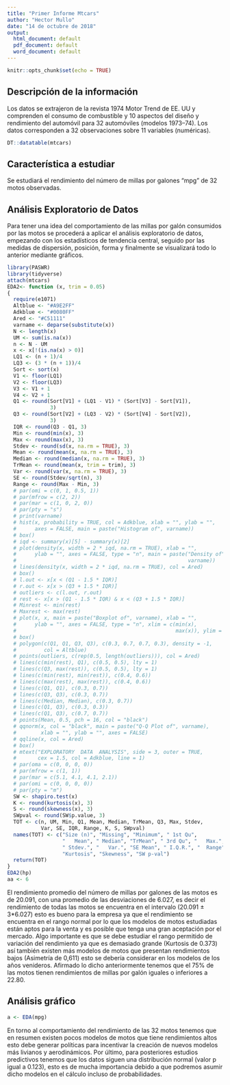 ```yaml
---
title: "Primer Informe Mtcars"
author: "Hector Mullo"
date: "14 de octubre de 2018"
output:
  html_document: default
  pdf_document: default
  word_document: default
---
```


<!---
INGRESAMOS A LA SIGUIENTE DIRRECCION PARA VER ALGUNOS COMANDOS BASICOS COMO SOMBREAR O LETRA CURSIVA: https://stackedit.io/editor#
Tambien a https://rstudio.github.io/DT/
deeptool: ayuda a instalar paquetes desde el directorio del creador (cuando el paquete esta en desarollo) cuando dan errores de instalación. Luego de instalar corremos el siguiente código:
library(DT)
devtools::session_info()

Gráficos sofisticados: http://jkunst.com/highcharter/

Web donde podemos publicar nuestros informes: http://rpubs.com/HECTORMULLO
-->

```r
knitr::opts_chunk$set(echo = TRUE)
```

## Descripción de la información
Los datos se extrajeron de la revista 1974 Motor Trend de EE. UU y comprenden el consumo de combustible y 10 aspectos del diseño y rendimiento del automóvil para 32 automóviles (modelos 1973–74).
Los datos corresponden a 32 observaciones sobre 11 variables (numéricas).

```r
DT::datatable(mtcars)
```

## Característica a estudiar

Se estudiará el rendimiento del número de millas por galones “mpg” de 32 motos observadas.

## Análisis Exploratorio de Datos

Para tener una idea del comportamiento de las millas por galón consumidos por las motos se procederá a aplicar el análisis exploratorio de datos, empezando con los estadísticos de tendencia central, seguido por las medidas de dispersión, posición, forma y finalmente se visualizará todo lo anterior mediante gráficos.

```r
library(PASWR)
library(tidyverse)
attach(mtcars)
EDA2<- function (x, trim = 0.05) 
{
  require(e1071)
  Altblue <- "#A9E2FF"
  Adkblue <- "#0080FF"
  Ared <- "#C51111"
  varname <- deparse(substitute(x))
  N <- length(x)
  UM <- sum(is.na(x))
  n <- N - UM
  x <- x[!(is.na(x) > 0)]
  LQ1 <- (n + 1)/4
  LQ3 <- (3 * (n + 1))/4
  Sort <- sort(x)
  V1 <- floor(LQ1)
  V2 <- floor(LQ3)
  V3 <- V1 + 1
  V4 <- V2 + 1
  Q1 <- round(Sort[V1] + (LQ1 - V1) * (Sort[V3] - Sort[V1]), 
              3)
  Q3 <- round(Sort[V2] + (LQ3 - V2) * (Sort[V4] - Sort[V2]), 
              3)
  IQR <- round(Q3 - Q1, 3)
  Min <- round(min(x), 3)
  Max <- round(max(x), 3)
  Stdev <- round(sd(x, na.rm = TRUE), 3)
  Mean <- round(mean(x, na.rm = TRUE), 3)
  Median <- round(median(x, na.rm = TRUE), 3)
  TrMean <- round(mean(x, trim = trim), 3)
  Var <- round(var(x, na.rm = TRUE), 3)
  SE <- round(Stdev/sqrt(n), 3)
  Range <- round(Max - Min, 3)
  # par(omi = c(0, 1, 0.5, 1))
  # par(mfrow = c(2, 2))
  # par(mar = c(1, 0, 2, 0))
  # par(pty = "s")
  # print(varname)
  # hist(x, probability = TRUE, col = Adkblue, xlab = "", ylab = "", 
  #      axes = FALSE, main = paste("Histogram of", varname))
  # box()
  # iqd <- summary(x)[5] - summary(x)[2]
  # plot(density(x, width = 2 * iqd, na.rm = TRUE), xlab = "", 
  #      ylab = "", axes = FALSE, type = "n", main = paste("Density of", 
  #                                                        varname))
  # lines(density(x, width = 2 * iqd, na.rm = TRUE), col = Ared)
  # box()
  # l.out <- x[x < (Q1 - 1.5 * IQR)]
  # r.out <- x[x > (Q3 + 1.5 * IQR)]
  # outliers <- c(l.out, r.out)
  # rest <- x[x > (Q1 - 1.5 * IQR) & x < (Q3 + 1.5 * IQR)]
  # Minrest <- min(rest)
  # Maxrest <- max(rest)
  # plot(x, x, main = paste("Boxplot of", varname), xlab = "", 
  #      ylab = "", axes = FALSE, type = "n", xlim = c(min(x), 
  #                                                    max(x)), ylim = c(0, 1))
  # box()
  # polygon(c(Q1, Q1, Q3, Q3), c(0.3, 0.7, 0.7, 0.3), density = -1, 
  #         col = Altblue)
  # points(outliers, c(rep(0.5, length(outliers))), col = Ared)
  # lines(c(min(rest), Q1), c(0.5, 0.5), lty = 1)
  # lines(c(Q3, max(rest)), c(0.5, 0.5), lty = 1)
  # lines(c(min(rest), min(rest)), c(0.4, 0.6))
  # lines(c(max(rest), max(rest)), c(0.4, 0.6))
  # lines(c(Q1, Q1), c(0.3, 0.7))
  # lines(c(Q3, Q3), c(0.3, 0.7))
  # lines(c(Median, Median), c(0.3, 0.7))
  # lines(c(Q1, Q3), c(0.3, 0.3))
  # lines(c(Q1, Q3), c(0.7, 0.7))
  # points(Mean, 0.5, pch = 16, col = "black")
  # qqnorm(x, col = "black", main = paste("Q-Q Plot of", varname), 
  #        xlab = "", ylab = "", axes = FALSE)
  # qqline(x, col = Ared)
  # box()
  # mtext("EXPLORATORY  DATA  ANALYSIS", side = 3, outer = TRUE, 
  #       cex = 1.5, col = Adkblue, line = 1)
  # par(oma = c(0, 0, 0, 0))
  # par(mfrow = c(1, 1))
  # par(mar = c(5.1, 4.1, 4.1, 2.1))
  # par(omi = c(0, 0, 0, 0))
  # par(pty = "m")
  SW <- shapiro.test(x)
  K <- round(kurtosis(x), 3)
  S <- round(skewness(x), 3)
  SWpval <- round(SW$p.value, 3)
  TOT <- c(n, UM, Min, Q1, Mean, Median, TrMean, Q3, Max, Stdev, 
           Var, SE, IQR, Range, K, S, SWpval)
  names(TOT) <- c("Size (n)", "Missing", "Minimum", " 1st Qu", 
                  "   Mean", " Median", "TrMean", " 3rd Qu", "   Max.", 
                  " Stdev.", "   Var.", "SE Mean", " I.Q.R.", "  Range", 
                  "Kurtosis", "Skewness", "SW p-val")
  return(TOT)
}
EDA2(hp)
aa <- 6
```

El rendimiento promedio del número de millas por galones de las motos es de 20.091, con una promedio de las desviaciones de 6.027, es decir el rendimiento de todas las motos se encuentra en el intervalo (20.091 ± 3*6.027) esto es bueno para la empresa ya que el rendimiento se encuentra en el rango normal por lo que los modelos de motos estudiadas están aptos para la venta y es posible que tenga una gran aceptación por el mercado. Algo importante es que se debe estudiar el rango permitido de variación del rendimiento ya que es demasiado grande (Kurtosis de 0.373) así también existen más modelos de motos que presentan rendimientos bajos (Asimetría de 0,611) esto se debería considerar en los modelos de los años venideros. Afirmado lo dicho anteriormente tenemos que el 75% de las motos tienen rendimientos de millas por galón iguales o inferiores a 22.80.

## Análisis gráfico

```r
a <- EDA(mpg)
```

En torno al comportamiento del rendimiento de las 32 motos tenemos que en resumen existen pocos modelos de motos que tiene rendimientos altos esto debe generar políticas para incentivar la creación de nuevos modelos más livianos y aerodinámicos. Por último, para posteriores estudios predictivos tenemos que los datos siguen una distribución normal (valor p igual a 0.123), esto es de mucha importancia debido a que podremos asumir dicho modelos en el cálculo incluso de probabilidades.
